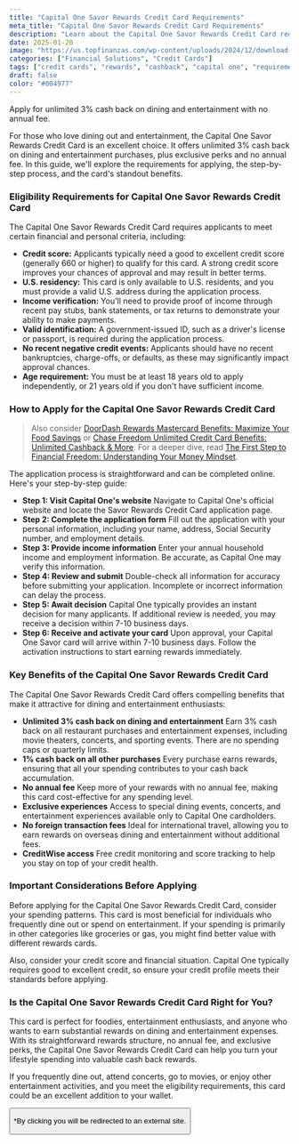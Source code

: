 ```yaml
---
title: "Capital One Savor Rewards Credit Card Requirements"
meta_title: "Capital One Savor Rewards Credit Card Requirements"
description: "Learn about the Capital One Savor Rewards Credit Card requirements, application process, and eligibility criteria for this dining and entertainment rewards card."
date: 2025-01-20
image: "https://us.topfinanzas.com/wp-content/uploads/2024/12/download-13-1-1024x536.webp"
categories: ["Financial Solutions", "Credit Cards"]
tags: ["credit cards", "rewards", "cashback", "capital one", "requirements"]
draft: false
color: "#004977"
---
```



Apply for unlimited 3% cash back on dining and entertainment with no annual fee.

For those who love dining out and entertainment, the Capital One Savor Rewards Credit Card is an excellent choice. It offers unlimited 3% cash back on dining and entertainment purchases, plus exclusive perks and no annual fee. In this guide, we'll explore the requirements for applying, the step-by-step process, and the card's standout benefits.

### Eligibility Requirements for Capital One Savor Rewards Credit Card

The Capital One Savor Rewards Credit Card requires applicants to meet certain financial and personal criteria, including:

- **Credit score:** Applicants typically need a good to excellent credit score (generally 660 or higher) to qualify for this card. A strong credit score improves your chances of approval and may result in better terms.
- **U.S. residency:** This card is only available to U.S. residents, and you must provide a valid U.S. address during the application process.
- **Income verification:** You'll need to provide proof of income through recent pay stubs, bank statements, or tax returns to demonstrate your ability to make payments.
- **Valid identification:** A government-issued ID, such as a driver's license or passport, is required during the application process.
- **No recent negative credit events:** Applicants should have no recent bankruptcies, charge-offs, or defaults, as these may significantly impact approval chances.
- **Age requirement:** You must be at least 18 years old to apply independently, or 21 years old if you don't have sufficient income.

### How to Apply for the Capital One Savor Rewards Credit Card

> Also consider [DoorDash Rewards Mastercard Benefits: Maximize Your Food Savings](/financial-solutions/doordash-rewards-mastercard-benefits) or [Chase Freedom Unlimited Credit Card Benefits: Unlimited Cashback & More](/financial-solutions/chase-freedom-unlimited-credit-card-benefits). For a deeper dive, read [The First Step to Financial Freedom: Understanding Your Money Mindset](/personal-finance/the-first-step-to-financial-freedom-understanding-your-money-mindset).

The application process is straightforward and can be completed online. Here's your step-by-step guide:

- **Step 1: Visit Capital One's website**
  Navigate to Capital One's official website and locate the Savor Rewards Credit Card application page.
- **Step 2: Complete the application form**
  Fill out the application with your personal information, including your name, address, Social Security number, and employment details.
- **Step 3: Provide income information**
  Enter your annual household income and employment information. Be accurate, as Capital One may verify this information.
- **Step 4: Review and submit**
  Double-check all information for accuracy before submitting your application. Incomplete or incorrect information can delay the process.
- **Step 5: Await decision**
  Capital One typically provides an instant decision for many applicants. If additional review is needed, you may receive a decision within 7-10 business days.
- **Step 6: Receive and activate your card**
  Upon approval, your Capital One Savor card will arrive within 7-10 business days. Follow the activation instructions to start earning rewards immediately.

### Key Benefits of the Capital One Savor Rewards Credit Card

The Capital One Savor Rewards Credit Card offers compelling benefits that make it attractive for dining and entertainment enthusiasts:

- **Unlimited 3% cash back on dining and entertainment**
  Earn 3% cash back on all restaurant purchases and entertainment expenses, including movie theaters, concerts, and sporting events. There are no spending caps or quarterly limits.
- **1% cash back on all other purchases**
  Every purchase earns rewards, ensuring that all your spending contributes to your cash back accumulation.
- **No annual fee**
  Keep more of your rewards with no annual fee, making this card cost-effective for any spending level.
- **Exclusive experiences**
  Access to special dining events, concerts, and entertainment experiences available only to Capital One cardholders.
- **No foreign transaction fees**
  Ideal for international travel, allowing you to earn rewards on overseas dining and entertainment without additional fees.
- **CreditWise access**
  Free credit monitoring and score tracking to help you stay on top of your credit health.

### Important Considerations Before Applying

Before applying for the Capital One Savor Rewards Credit Card, consider your spending patterns. This card is most beneficial for individuals who frequently dine out or spend on entertainment. If your spending is primarily in other categories like groceries or gas, you might find better value with different rewards cards.

Also, consider your credit score and financial situation. Capital One typically requires good to excellent credit, so ensure your credit profile meets their standards before applying.

<AdZone id="us_budgetbeepro_4" />

### Is the Capital One Savor Rewards Credit Card Right for You?

This card is perfect for foodies, entertainment enthusiasts, and anyone who wants to earn substantial rewards on dining and entertainment expenses. With its straightforward rewards structure, no annual fee, and exclusive perks, the Capital One Savor Rewards Credit Card can help you turn your lifestyle spending into valuable cash back rewards.

If you frequently dine out, attend concerts, go to movies, or enjoy other entertainment activities, and you meet the eligibility requirements, this card could be an excellent addition to your wallet.

<Button
  label="Apply on Official Site"
  link="https://www.capitalone.com/credit-cards/savor/"
/>

<p class="text-sm mt-2">
  *By clicking you will be redirected to an external site.
</p>
